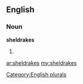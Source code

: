 ==English==

===Noun===
'''sheldrakes'''

# {{plural of|[[sheldrake]]}}

[[Category:English plurals]]

[[ar:sheldrakes]]
[[my:sheldrakes]]